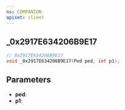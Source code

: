 ```yaml
---
ns: COMPANION
apiset: client
---
```

## _0x2917E634206B9E17

```c
// 0x2917E634206B9E17
void _0x2917E634206B9E17(Ped ped, int p1);
```


## Parameters
* **ped**:
* **p1**: